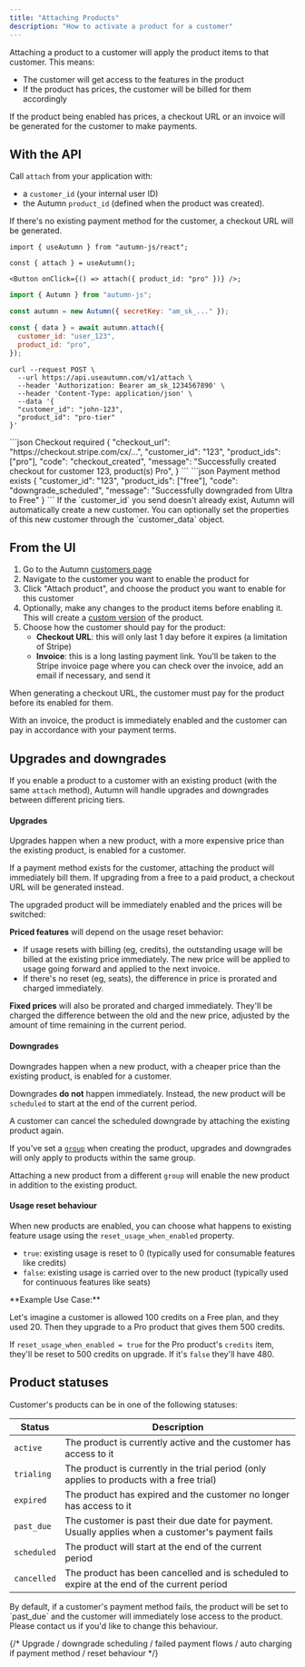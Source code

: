 ```yaml
---
title: "Attaching Products"
description: "How to activate a product for a customer"
---
```


Attaching a product to a customer will apply the product items to that customer. This means:

- The customer will get access to the features in the product
- If the product has prices, the customer will be billed for them accordingly

If the product being enabled has prices, a checkout URL or an invoice will be generated for the customer to make payments.

## With the API

Call `attach` from your application with:

- a `customer_id` (your internal user ID)
- the Autumn `product_id` (defined when the product was created).

If there's no existing payment method for the customer, a checkout URL will be generated.

<CodeGroup>

```tsx React
import { useAutumn } from "autumn-js/react";

const { attach } = useAutumn();

<Button onClick={() => attach({ product_id: "pro" })} />;
```

```javascript Node.js
import { Autumn } from "autumn-js";

const autumn = new Autumn({ secretKey: "am_sk_..." });

const { data } = await autumn.attach({
  customer_id: "user_123",
  product_id: "pro",
});
```

```shell cURL
curl --request POST \
  --url https://api.useautumn.com/v1/attach \
  --header 'Authorization: Bearer am_sk_1234567890' \
  --header 'Content-Type: application/json' \
  --data '{
  "customer_id": "john-123",
  "product_id": "pro-tier"
}'
```

</CodeGroup>

<CodeGroup>
```json Checkout required
{
  "checkout_url": "https://checkout.stripe.com/cx/...",
  "customer_id": "123",
  "product_ids": ["pro"],
  "code": "checkout_created",
  "message": "Successfully created checkout for customer 123, product(s) Pro",
}
```
```json Payment method exists
{
  "customer_id": "123",
  "product_ids": ["free"],
  "code": "downgrade_scheduled",
  "message": "Successfully downgraded from Ultra to Free"
}
```
</CodeGroup>

<Tip>
  If the `customer_id` you send doesn't already exist, Autumn will automatically
  create a new customer. You can optionally set the properties of this new
  customer through the `customer_data` object.
</Tip>

## From the UI

1. Go to the Autumn [customers page](https://app.useautumn.com/customers)
2. Navigate to the customer you want to enable the product for
3. Click "Attach product", and choose the product you want to enable for this customer
4. Optionally, make any changes to the product items before enabling it. This will create a [custom version](/customers/managing-customers#custom-product-versions) of the product.
5. Choose how the customer should pay for the product:
   - **Checkout URL**: this will only last 1 day before it expires (a limitation of Stripe)
   - **Invoice**: this is a long lasting payment link. You'll be taken to the Stripe invoice page where you can check over the invoice, add an email if necessary, and send it

<Note>
  When generating a checkout URL, the customer must pay for the product before
  its enabled for them. 
  
  With an invoice, the product is immediately enabled and
  the customer can pay in accordance with your payment terms.

</Note>

## Upgrades and downgrades

If you enable a product to a customer with an existing product (with the same `attach` method), Autumn will handle upgrades and downgrades between different pricing tiers.

#### Upgrades

Upgrades happen when a new product, with a more expensive price than the existing product, is enabled for a customer.

<Warning>
  If a payment method exists for the customer, attaching the product will
  immediately bill them. If upgrading from a free to a paid product, a checkout
  URL will be generated instead.
</Warning>

The upgraded product will be immediately enabled and the prices will be switched:

**Priced features** will depend on the usage reset behavior:

- If usage resets with billing (eg, credits), the outstanding usage will be billed at the existing price immediately. The new price will be applied to usage going forward and applied to the next invoice.
- If there's no reset (eg, seats), the difference in price is prorated and charged immediately.

**Fixed prices** will also be prorated and charged immediately. They'll be charged the difference between the old and the new price, adjusted by the amount of time remaining in the current period.

#### Downgrades

Downgrades happen when a new product, with a cheaper price than the existing product, is enabled for a customer.

Downgrades **do not** happen immediately. Instead, the new product will be `scheduled` to start at the end of the current period.

A customer can cancel the scheduled downgrade by attaching the existing product again.

<Note>

If you've set a [`group`](/products/create-product#product-properties) when creating the product, upgrades and
downgrades will only apply to products within the same group.

Attaching a new product from a different `group` will enable the new product in
addition to the existing product.

</Note>

#### Usage reset behaviour

When new products are enabled, you can choose what happens to existing feature usage using the `reset_usage_when_enabled` property.

- `true`: existing usage is reset to 0 (typically used for consumable features like credits)
- `false`: existing usage is carried over to the new product (typically used for continuous features like seats)

<Info>
**Example Use Case:**

Let's imagine a customer is allowed 100 credits on a Free plan, and they used 20. Then they upgrade to a Pro product that gives them 500 credits.

If `reset_usage_when_enabled = true` for the Pro product's `credits` item, they'll be reset to 500 credits on upgrade. If it's `false` they'll have 480.

</Info>

## Product statuses

Customer's products can be in one of the following statuses:

| Status      | Description                                                                                      |
| ----------- | ------------------------------------------------------------------------------------------------ |
| `active`    | The product is currently active and the customer has access to it                                |
| `trialing`  | The product is currently in the trial period (only applies to products with a free trial)        |
| `expired`   | The product has expired and the customer no longer has access to it                              |
| `past_due`  | The customer is past their due date for payment. Usually applies when a customer's payment fails |
| `scheduled` | The product will start at the end of the current period                                          |
| `cancelled` | The product has been cancelled and is scheduled to expire at the end of the current period       |

<Warning>
  By default, if a customer's payment method fails, the product will be set to
  `past_due` and the customer will immediately lose access to the product.
  Please contact us if you'd like to change this behaviour.
</Warning>

{/* Upgrade / downgrade scheduling / failed payment flows / auto charging if payment method / reset behaviour */}
